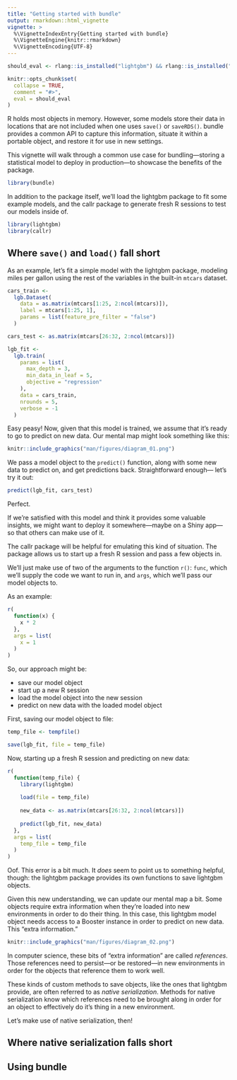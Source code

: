 ```yaml
---
title: "Getting started with bundle"
output: rmarkdown::html_vignette
vignette: >
  %\VignetteIndexEntry{Getting started with bundle}
  %\VignetteEngine{knitr::rmarkdown}
  %\VignetteEncoding{UTF-8}
---
```


```r
should_eval <- rlang::is_installed("lightgbm") && rlang::is_installed("callr")

knitr::opts_chunk$set(
  collapse = TRUE,
  comment = "#>",
  eval = should_eval
)
```

R holds most objects in memory. However, some models store their data in locations that are not included when one uses `save()` or `saveRDS()`. bundle provides a common API to capture this information, situate it within a portable object, and restore it for use in new settings.

This vignette will walk through a common use case for bundling---storing a statistical model to deploy in production---to showcase the benefits of the package.

```r
library(bundle)
```

In addition to the package itself, we'll load the lightgbm package to fit some example models, and the callr package to generate fresh R sessions to test our models inside of.

```r
library(lightgbm)
library(callr)
```

## Where `save()` and `load()` fall short

As an example, let's fit a simple model with the lightgbm package, modeling miles per gallon using the rest of the variables in the built-in `mtcars` dataset.

```r
cars_train <- 
  lgb.Dataset(
    data = as.matrix(mtcars[1:25, 2:ncol(mtcars)]), 
    label = mtcars[1:25, 1],
    params = list(feature_pre_filter = "false")
  )

cars_test <- as.matrix(mtcars[26:32, 2:ncol(mtcars)])

lgb_fit <-
  lgb.train(
    params = list(
      max_depth = 3, 
      min_data_in_leaf = 5, 
      objective = "regression"
    ), 
    data = cars_train, 
    nrounds = 5,
    verbose = -1
  )
```

Easy peasy! Now, given that this model is trained, we assume that it's ready to go to predict on new data. Our mental map might look something like this:

```r
knitr::include_graphics("man/figures/diagram_01.png")
```

We pass a model object to the `predict()` function, along with some new data to predict on, and get predictions back. Straightforward enough--- let's try it out:

```r
predict(lgb_fit, cars_test)
```

Perfect.

If we're satisfied with this model and think it provides some valuable insights, we might want to deploy it somewhere---maybe on a Shiny app---so that others can make use of it.

The callr package will be helpful for emulating this kind of situation. The package allows us to start up a fresh R session and pass a few objects in. 

We'll just make use of two of the arguments to the function `r()`: `func`, which we'll supply the code we want to run in, and `args`, which we'll pass our model objects to. 

As an example:

```r
r(
  function(x) {
    x * 2
  },
  args = list(
    x = 1
  )
)
```

So, our approach might be:

* save our model object
* start up a new R session
* load the model object into the new session
* predict on new data with the loaded model object

First, saving our model object to file:

```r
temp_file <- tempfile()

save(lgb_fit, file = temp_file)
```

Now, starting up a fresh R session and predicting on new data:

```r
r(
  function(temp_file) {
    library(lightgbm)
    
    load(file = temp_file)
    
    new_data <- as.matrix(mtcars[26:32, 2:ncol(mtcars)])
    
    predict(lgb_fit, new_data)
  },
  args = list(
    temp_file = temp_file
  )
)
```

Oof. This error is a bit much. It _does_ seem to point us to something helpful, though: the lightgbm package provides its own functions to save lightgbm objects. 

Given this new understanding, we can update our mental map a bit. Some objects require extra information when they're loaded into new environments in order to do their thing. In this case, this lightgbm model object needs access to a Booster instance in order to predict on new data. This "extra information."

```r
knitr::include_graphics("man/figures/diagram_02.png")
```
In computer science, these bits of "extra information" are called _references_. Those references need to persist---or be restored---in new environments in order for the objects that reference them to work well.

These kinds of custom methods to save objects, like the ones that lightgbm provide, are often referred to as _native serialization_. Methods for native serialization know which references need to be brought along in order for an object to effectively do it's thing in a new environment.

Let's make use of native serialization, then!

## Where native serialization falls short


## Using bundle





